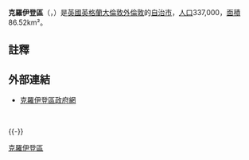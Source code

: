 {{coord|51|20|N|0|05|W|region:GB_type:adm1st|display=title}}
{{noteTA
|G1=UK Places
|T=zh-hans:克罗伊登区; zh-hk:歌來頓區; zh-tw:克羅伊登倫敦自治市; zh:克羅伊登區;
|1＝zh-hans:克罗伊登区; zh-hk:歌來頓區; zh-tw:克羅伊登倫敦自治市; zh:克羅伊登區;
}}
{{Not|克羅伊登}}
{{Infobox London Borough | 
name=克羅伊登區|
en_name=London Borough of Croydon|
short_name=Croydon|
imagename =Image:LondonCroydon.png|
status = [[倫敦自治市|倫敦自治市]] | 
area_rank =  256|
area_km2 = 86.52 |
ons_code = 00AH |
adminhq =Taberner House, Park Lane|
ethnicity = |
url =[http://www.croydon.gov.uk Croydon.gov.uk]|
leadership   = Leader & Cabinet |
mayor   = Jonathan Driver|
mps   = chard Ottaway<br />Andrew Pelling<br />Malcolm Wicks |
gla_constituency   = Croydon and Sutton |
gla_member = Steve O'Connell
}}
'''克羅伊登區'''（{{lang-en|London Borough of Croydon}}，{{audio|En-uk-LBCroydon.ogg|{{ipa|/lʌndən bʌɹə ɒv 'kɹɔɪdn}}/}}）是[[英國|英國]][[英格蘭|英格蘭]][[大倫敦|大倫敦]][[外倫敦|外倫敦]]的[[倫敦自治市|自治市]]，[[人口|人口]]337,000，[[面積|面積]]86.52km²。

== 註釋 ==
{{reflist}}

== 外部連結 ==
*{{en}}[https://web.archive.org/web/20040715035518/http://www.croydon.gov.uk/ 克羅伊登區政府網]

<br>
{{英國地理小作品}}

{{-}}
{{London borough}}

{{DEFAULTSORT:Croydon}}
[[Category:克羅伊登區|]]